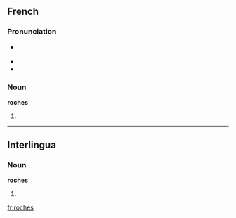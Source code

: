 ==French==

===Pronunciation===
* {{IPA|/ʁɔʃ/|lang=fr}} {{X-SAMPA|/ROS/}}
* {{rhymes|ɔʃ|lang=fr}}
* {{homophones|roche|lang=fr}}

===Noun===
'''roches''' {{f|p}}

# {{plural of|roche|lang=fr}}

----

==Interlingua==

===Noun===
'''roches'''

# {{plural of|[[roc]]|lang=it}}

[[fr:roches]]